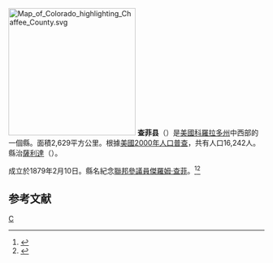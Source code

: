 {{noteTA
|T=zh-hans:查菲县 (科罗拉多州);zh-hk:查菲縣 (科羅拉多州);zh-tw:查菲郡 (科羅拉多州);
|1=zh-hans:县;zh-hk:縣;zh-tw:郡;
}}

[[File:Map_of_Colorado_highlighting_Chaffee_County.svg|250px]]
'''查菲县'''（{{lang-en|Chaffee County}}）是[[美國|美國]][[科羅拉多州|科羅拉多州]]中西部的一個縣。面積2,629平方公里。根據[[美國2000年人口普查|美國2000年人口普查]]，共有人口16,242人。縣治[[薩利達_(科羅拉多州)|薩利達]]（{{lang|en|Salida}}）。

成立於1879年2月10日。縣名紀念[[美國參議院|聯邦參議員]][[傑羅姆·查菲|傑羅姆·查菲]]。<ref>{{cite web |url=http://www.rootsweb.com/~coplaces/county-div.html |title=存档副本 |accessdate=2007-03-24  |deadurl=yes |archiveurl=https://web.archive.org/web/20071110014544/http://www.rootsweb.com/~coplaces/county-div.html |archivedate=2007-11-10 }}</ref><ref>{{Cite web |url=http://www.colorado.gov/dpa/doit/archives/arcgov.html |title=存档副本 |access-date=2007-03-24 |archive-date=2006-11-30 |archive-url=https://web.archive.org/web/20061130002528/http://www.colorado.gov/dpa/doit/archives/arcgov.html |dead-url=no }}</ref>

==参考文献==
<div class="references-small">
<references />
</div>
{{查菲縣 (科羅拉多州)}}
{{Colorado}}

[[Category:科罗拉多州行政区划|C]]